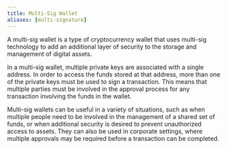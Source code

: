 ```yaml
---
title: Multi-Sig Wallet
aliases: [multi-signature]
---
```


A multi-sig wallet is a type of cryptocurrency wallet that uses multi-sig technology to add an additional layer of security to the storage and management of digital assets.

In a multi-sig wallet, multiple private keys are associated with a single address. In order to access the funds stored at that address, more than one of the private keys must be used to sign a transaction. This means that multiple parties must be involved in the approval process for any transaction involving the funds in the wallet.

Multi-sig wallets can be useful in a variety of situations, such as when multiple people need to be involved in the management of a shared set of funds, or when additional security is desired to prevent unauthorized access to assets. They can also be used in corporate settings, where multiple approvals may be required before a transaction can be completed.
